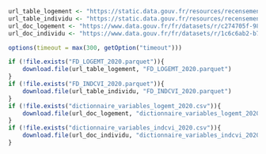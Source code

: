 ```r
url_table_logement <- "https://static.data.gouv.fr/resources/recensement-de-la-population-fichiers-detail-logements-ordinaires-en-2020-1/20231023-123618/fd-logemt-2020.parquet"
url_table_individu <- "https://static.data.gouv.fr/resources/recensement-de-la-population-fichiers-detail-individus-localises-au-canton-ou-ville-2020-1/20231023-122841/fd-indcvi-2020.parquet"
url_doc_logement <- "https://www.data.gouv.fr/fr/datasets/r/c274705f-98db-4d9b-9674-578e04f03198"
url_doc_individu <- "https://www.data.gouv.fr/fr/datasets/r/1c6c6ab2-b766-41a4-90f0-043173d5e9d1"

options(timeout = max(300, getOption("timeout")))

if (!file.exists("FD_LOGEMT_2020.parquet")){
    download.file(url_table_logement, "FD_LOGEMT_2020.parquet")
}
if (!file.exists("FD_INDCVI_2020.parquet")){
    download.file(url_table_individu, "FD_INDCVI_2020.parquet")
}
if (!file.exists("dictionnaire_variables_logemt_2020.csv")){
    download.file(url_doc_logement, "dictionnaire_variables_logemt_2020.csv")
}
if (!file.exists("dictionnaire_variables_indcvi_2020.csv")){
    download.file(url_doc_individu, "dictionnaire_variables_indcvi_2020.csv")
}
```
